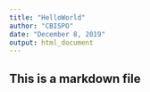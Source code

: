 ```yaml
---
title: "HelloWorld"
author: "CBISPO"
date: "December 8, 2019"
output: html_document
---
```


## This is a markdown file